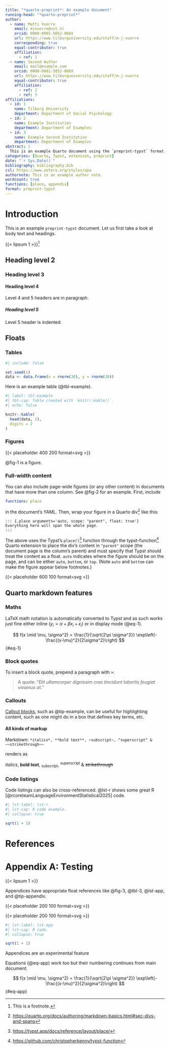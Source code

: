 ```yaml
---
title: "*quarto-preprint*: An example document"
running-head: "*quarto-preprint*"
author:
  - name: Matti Vuorre
    email: mjvuorre@uvt.nl
    orcid: 0000-0001-5052-066X
    url: https://www.tilburguniversity.edu/staff/m-j-vuorre
    corresponding: true
    equal-contributor: true
    affiliation:
      - ref: 1
  - name: Second Author
    email: mail@example.com
    orcid: 0000-0001-5052-066X
    url: https://www.tilburguniversity.edu/staff/m-j-vuorre
    equal-contributor: true
    affiliation:
      - ref: 2
      - ref: 3
affiliations:
  - id: 1
    name: Tilburg University
    department: Department of Social Psychology
  - id: 2
    name: Example Institution
    department: Department of Examples
  - id: 3
    name: Example Second Institution
    department: Department of Examples
abstract: |
  This is an example Quarto document using the `preprint-typst` format.
categories: [Quarto, Typst, extension, preprint]
date: "`r Sys.Date()`"
bibliography: bibliography.bib
csl: https://www.zotero.org/styles/apa
authornote: This is an example author note.
wordcount: true
functions: [place, appendix]
format: preprint-typst
---
```


# Introduction

This is an example `preprint-typst` document. Let us first take a look at body text and headings.

{{< lipsum 1 >}}[^fn-1]

[^fn-1]: This is a footnote.

## Heading level 2

### Heading level 3

#### Heading level 4

Level 4 and 5 headers are in paragraph.

##### Heading level 5

Level 5 header is indented.

## Floats

### Tables

```r
#| include: false

set.seed(1)
data <- data.frame(x = rnorm(30), y = rnorm(30))
```

Here is an example table (@tbl-example).

```r
#| label: tbl-example
#| tbl-cap: Table created with `knitr::kable()`.
#| echo: false

knitr::kable(
  head(data, 2),
  digits = 2
)
```

### Figures

::: {#fig-1}
{{< placeholder 400 200 format=svg >}}
:::

@fig-1 is a figure.

### Full-width content

You can also include page-wide figures (or any other content) in documents that have more than one column. See @fig-2 for an example. First, include

```yaml
functions: place
```

in the document's YAML. Then, wrap your figure in a Quarto div[^fn0] like this:

```
::: {.place arguments='auto, scope: "parent", float: true'}
Everything here will span the whole page.
:::
```

The above uses the Typst's `place()`[^fn1] function through the typst-function[^fn2] Quarto extension to place the div's content in `"parent"` scope (the document page is the column's parent) and must specify that Typst should treat the content as a float. `auto` indicates where the figure should be on the page, and can be either `auto`, `bottom`, or `top`. (Note `auto` and `bottom` can make the figure appear below footnotes.)

:::: {.place arguments='auto, scope: "parent", float: true'}
::: {#fig-2}
{{< placeholder 600 100 format=svg >}}
:::
::::

[^fn0]: <https://quarto.org/docs/authoring/markdown-basics.html#sec-divs-and-spans>
[^fn1]: <https://typst.app/docs/reference/layout/place/>
[^fn2]: <https://github.com/christopherkenny/typst-function>

## Quarto markdown features

### Maths

LaTeX math notation is automatically converted to Typst and as such works just fine either inline ($y_i = \alpha + \beta x_i + \epsilon_i$) or in display mode (@eq-1).

$$
f(x \mid \mu, \sigma^2) = \frac{1}{\sqrt{2\pi \sigma^2}} \exp\left(-\frac{(x-\mu)^2}{2\sigma^2}\right)
$$ {#eq-1}

### Block quotes

To insert a block quote, prepend a paragraph with `>`:

>A quote: "*Elit ullamcorper dignissim cras tincidunt lobortis feugiat vivamus at.*"

### Callouts

[Callout blocks](https://quarto.org/docs/authoring/callouts.html), such as @tip-example, can be useful for highlighting content, such as one might do in a box that defines key terms, etc.

::: {#tip-example .callout-tip}
#### All kinds of markup
Markdown: `*italics*, **bold text**, ~subscript~, ^superscript^ & ~~strikethrough~~`

renders as

*italics*, **bold text**, ~subscript~, ^superscript^ & ~~strikethrough~~
:::

### Code listings

Code listings can also be cross-referenced. @lst-r shows some great R [@rcoreteamLanguageEnvironmentStatistical2025] code.

```r
#| lst-label: lst-r
#| lst-cap: R code example.
#| collapse: true

sqrt(1 + 1)
```

# References

:::{#refs}
:::

::: {.appendix}

# Appendix A: Testing {.appendix}

{{< lipsum 1 >}}

Appendices have appropriate float references like @fig-3, @tbl-3, @lst-app, and @tip-appendix.

::: {#fig-3}
{{< placeholder 200 100 format=svg >}}
:::

::: {#tbl-3}
{{< placeholder 200 100 format=svg >}}
:::

```r
#| lst-label: lst-app
#| lst-cap: R code.
#| collapse: true

sqrt(1 + 1)
```

::: {#tip-appendix .callout-tip}
Appendices are an experimental feature
:::

Equations (@eq-app) work too but their numbering continues from main document.

$$
f(x \mid \mu, \sigma^2) = \frac{1}{\sqrt{2\pi \sigma^2}} \exp\left(-\frac{(x-\mu)^2}{2\sigma^2}\right)
$$ {#eq-app}

:::
